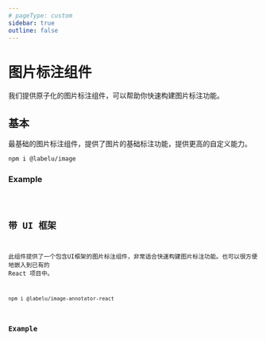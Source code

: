 ```yaml
---
# pageType: custom
sidebar: true
outline: false
---
```


# 图片标注组件

我们提供原子化的图片标注组件，可以帮助你快速构建图片标注功能。


## 基本

最基础的图片标注组件，提供了图片的基础标注功能，提供更高的自定义能力。

```bash
npm i @labelu/image
```

### Example

<code src="components/image-annotator/basic/index.tsx" />


## 带 UI 框架

此组件提供了一个包含UI框架的图片标注组件，非常适合快速构建图片标注功能。也可以很方便地嵌入到已有的 React 项目中。

```bash
npm i @labelu/image-annotator-react
```

### Example

<code src="components/image-annotator/with-ui-frame/index.tsx" />
